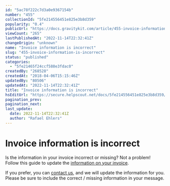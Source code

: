 ```yaml
---
id: "5ac78f222c7d3a0e9367154b"
number: "455"
collectionId: "5fe214556451e825e3b8d359"
popularity: "0.4"
publicUrl: "https://docs.gravitykit.com/article/455-invoice-information-is-incorrect"
viewCount: "265"
lastPublishedAt: "2022-11-14T22:32:41Z"
changeOrigin: "unknown"
name: "Invoice information is incorrect"
slug: "455-invoice-information-is-incorrect"
status: "published"
categories: 
  - "5fe21465f24ccf588e3fdac0"
createdBy: "268528"
createdAt: "2018-04-06T15:15:46Z"
updatedBy: "80506"
updatedAt: "2022-11-14T22:32:41Z"
title: "Invoice information is incorrect"
hsEditUrl: "https://secure.helpscout.net/docs/5fe214556451e825e3b8d359/article/5ac78f222c7d3a0e9367154b"
pagination_prev: 
pagination_next: 
last_update:
  date: 2022-11-14T22:32:41Z
  author: "Rafael Ehlers"
---
```


# Invoice information is incorrect

Is the information in your invoice incorrect or missing? Not a problem! Follow this guide to update the [information on your invoice](https://docs.gravitykit.com/article/746-changing-information-on-your-invoice).

If you prefer, you can [contact us](https://www.gravitykit.com/support/), and we will update the information for you. Please be sure to include the correct / missing information in your message.